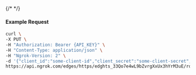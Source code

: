 {/* <!-- Code generated for API Clients. DO NOT EDIT. --> */}

#### Example Request
```bash
curl \
-X PUT \
-H "Authorization: Bearer {API_KEY}" \
-H "Content-Type: application/json" \
-H "Ngrok-Version: 2" \
-d '{"client_id":"some-client-id","client_secret":"some-client-secret","enabled":true,"issuer":"https://accounts.google.com","scopes":["profile"]}' \
https://api.ngrok.com/edges/https/edghts_33Qo7e4wL9bZvrgXxUx3hYrM3uE/routes/edghtsrt_33Qo7aiV0NCGq8CcEnFqepXdZSZ/oidc
```